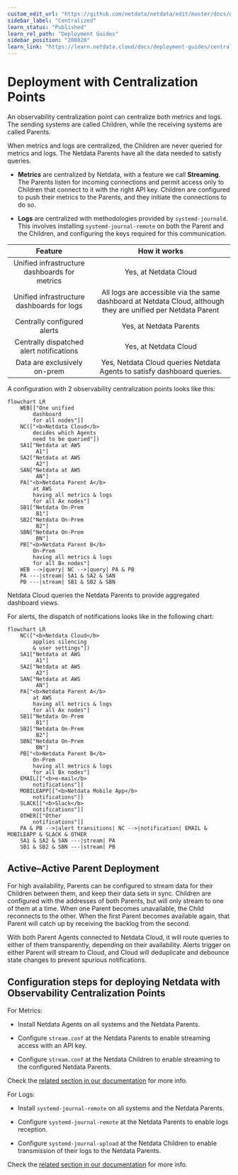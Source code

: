 ```yaml
---
custom_edit_url: "https://github.com/netdata/netdata/edit/master/docs/deployment-guides/deployment-with-centralization-points.md"
sidebar_label: "Centralized"
learn_status: "Published"
learn_rel_path: "Deployment Guides"
sidebar_position: "200020"
learn_link: "https://learn.netdata.cloud/docs/deployment-guides/centralized"
---
```


# Deployment with Centralization Points

An observability centralization point can centralize both metrics and logs. The sending systems are called Children, while the receiving systems are called Parents.

When metrics and logs are centralized, the Children are never queried for metrics and logs. The Netdata Parents have all the data needed to satisfy queries.

- **Metrics** are centralized by Netdata, with a feature we call **Streaming**. The Parents listen for incoming connections and permit access only to Children that connect to it with the right API key. Children are configured to push their metrics to the Parents, and they initiate the connections to do so.

- **Logs** are centralized with methodologies provided by `systemd-journald`. This involves installing `systemd-journal-remote` on both the Parent and the Children, and configuring the keys required for this communication.

|                    Feature                    |                                                 How it works                                                  |
|:---------------------------------------------:|:-------------------------------------------------------------------------------------------------------------:|
| Unified infrastructure dashboards for metrics |                                             Yes, at Netdata Cloud                                             |
|  Unified infrastructure dashboards for logs   | All logs are accessible via the same dashboard at Netdata Cloud, although they are unified per Netdata Parent |
|          Centrally configured alerts          |                                            Yes, at Netdata Parents                                            |
|   Centrally dispatched alert notifications    |                                             Yes, at Netdata Cloud                                             |
|         Data are exclusively on-prem          |                    Yes, Netdata Cloud queries Netdata Agents to satisfy dashboard queries.                    |

A configuration with 2 observability centralization points looks like this:

```mermaid
flowchart LR
    WEB[["One unified
        dashboard
        for all nodes"]]
    NC(["<b>Netdata Cloud</b>
        decides which Agents
        need to be queried"])
    SA1["Netdata at AWS
         A1"]
    SA2["Netdata at AWS
         A2"]
    SAN["Netdata at AWS
         AN"]
    PA["<b>Netdata Parent A</b>
        at AWS
        having all metrics & logs
        for all Ax nodes"]
    SB1["Netdata On-Prem
         B1"]
    SB2["Netdata On-Prem
         B2"]
    SBN["Netdata On-Prem
         BN"]
    PB["<b>Netdata Parent B</b>
        On-Prem
        having all metrics & logs
        for all Bx nodes"]
    WEB -->|query| NC -->|query| PA & PB
    PA ---|stream| SA1 & SA2 & SAN
    PB ---|stream| SB1 & SB2 & SBN 
```

Netdata Cloud queries the Netdata Parents to provide aggregated dashboard views.

For alerts, the dispatch of notifications looks like in the following chart:

```mermaid
flowchart LR
    NC(["<b>Netdata Cloud</b>
        applies silencing
        & user settings"])
    SA1["Netdata at AWS
         A1"]
    SA2["Netdata at AWS
         A2"]
    SAN["Netdata at AWS
         AN"]
    PA["<b>Netdata Parent A</b>
        at AWS
        having all metrics & logs
        for all Ax nodes"]
    SB1["Netdata On-Prem
         B1"]
    SB2["Netdata On-Prem
         B2"]
    SBN["Netdata On-Prem
         BN"]
    PB["<b>Netdata Parent B</b>
        On-Prem
        having all metrics & logs
        for all Bx nodes"]
    EMAIL[["<b>e-mail</b>
        notifications"]]
    MOBILEAPP[["<b>Netdata Mobile App</b>
        notifications"]]
    SLACK[["<b>Slack</b>
        notifications"]]
    OTHER[["Other
        notifications"]]
    PA & PB -->|alert transitions| NC -->|notification| EMAIL & MOBILEAPP & SLACK & OTHER 
    SA1 & SA2 & SAN ---|stream| PA
    SB1 & SB2 & SBN ---|stream| PB 
```

## Active–Active Parent Deployment

For high availability, Parents can be configured to stream data for their Children between them, and keep their data sets in sync. Children are configured with the addresses of both Parents, but will only stream to one of them at a time. When one Parent becomes unavailable, the Child reconnects to the other. When the first Parent becomes available again, that Parent will catch up by receiving the backlog from the second.

With both Parent Agents connected to Netdata Cloud, it will route queries to either of them transparently, depending on their availability. Alerts trigger on either Parent will stream to Cloud, and Cloud will deduplicate and debounce state changes to prevent spurious notifications.

## Configuration steps for deploying Netdata with Observability Centralization Points

For Metrics:

- Install Netdata Agents on all systems and the Netdata Parents.

- Configure `stream.conf` at the Netdata Parents to enable streaming access with an API key.

- Configure `stream.conf` at the Netdata Children to enable streaming to the configured Netdata Parents.

Check the [related section in our documentation](/docs/observability-centralization-points/metrics-centralization-points) for more info.

For Logs:

- Install `systemd-journal-remote` on all systems and the Netdata Parents.

- Configure `systemd-journal-remote` at the Netdata Parents to enable logs reception.

- Configure `systemd-journal-upload` at the Netdata Children to enable transmission of their logs to the Netdata Parents.

Check the [related section in our documentation](/docs/observability-centralization-points/logs-centralization-points-with-systemd-journald) for more info.
